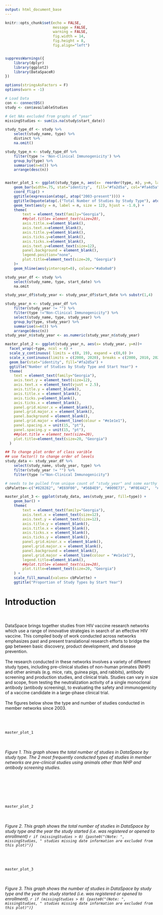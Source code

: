 ```yaml
---
output: html_document_base
---
```


<link rel="stylesheet" type="text/css" href="../../_webdav/CAVD/@files/CAVD-DataSpace-Reports/dependencies/css/RReport.css">

```r
knitr::opts_chunk$set(echo = FALSE, 
                      message = FALSE, 
                      warning = FALSE,
                      fig.width = 14, 
                      fig.height = 8, 
                      fig.align="left")


suppressWarnings({
    library(dplyr)
    library(ggplot2)
    library(DataSpaceR)
}) 

options(stringsAsFactors = F)
options(warn = -1)

# Load Data
con <- connectDS()
study <- con$availableStudies

# Get NAs excluded from graphs of "year"
missingStudies <- sum(is.na(study$start_date))

```

```r

study_type_df <- study %>% 
    select(study_name, type) %>% 
    distinct %>% 
    na.omit()

study_type_n <- study_type_df %>% 
    filter(type != 'Non-Clinical Immunogenicity') %>%
    group_by(type) %>%  
    summarise(n=n()) %>% 
    arrange(desc(n))


master_plot_1 <- ggplot(study_type_n, aes(x=  reorder(type, n), y=n, label = n)) +
    geom_bar(width=.75, stat="identity",  fill="#fa2d5a", col="#fa4d5a",) +
    coord_flip() +
    ggtitle(expression(atop(, atop("2003-present")))) + 
    ggtitle(bquote(atop(.("Total Number of Studies by Study Type"), atop(.("2003-present"), "")))) +
    geom_text(aes(y = n, label = n, size = 12), hjust = -1.0,) + 
    theme(
        text = element_text(family="Georgia"),
        ##plot.title= element_text(size=20),
        axis.title.x=element_blank(),
        axis.text.x=element_blank(),
        axis.title.y=element_blank(),
        axis.ticks.y=element_blank(),
        axis.ticks.x=element_blank(),
        axis.text.y=element_text(size=12), 
        panel.background = element_blank(),
        legend.position="none",
        plot.title=element_text(size=20, "Georgia")
    )+ 
    geom_hline(aes(yintercept=0), colour="#a0a0a0") 

```

```r

study_year_df <- study %>% 
    select(study_name, type, start_date) %>% 
    na.omit

study_year_df$study_year <- study_year_df$start_date %>% substr(1,4)

study_year_n <- study_year_df %>% 
    filter(study_year != "") %>%
    filter(type !="Non-Clinical Immunogenicity") %>%
    select(study_name, type, study_year) %>%
    group_by(type, study_year) %>% 
    summarise(n=n()) %>% 
    arrange(desc(n)) 
study_year_n$study_year <- as.numeric(study_year_n$study_year)

master_plot_2 <- ggplot(study_year_n, aes(x= study_year, y=n))+
  facet_wrap(~type, ncol = 4) + 
  scale_y_continuous( limits = c(0, 19), expand = c(0,0) )+
  scale_x_continuous(limits = c(2000, 2020), breaks = c(2000, 2010, 2020), labels = c("2000", "2010", "2020"), expand = c(0.1, 0.1)) +
  geom_bar(stat="identity", fill="#fa2d5a") + 
  ggtitle("Number of Studies by Study Type and Start Year") + 
  theme(
    text = element_text(family="Georgia"),
    axis.text.y = element_text(size=12),
    axis.text.x = element_text(vjust = 2.5),
    axis.title.y = element_blank(),
    axis.title.x = element_blank(),
    axis.ticks.y=element_blank(),
    axis.ticks.x = element_blank(),
    panel.grid.minor.x = element_blank(),
    panel.grid.major.x = element_blank(),
    panel.background = element_blank(),
    panel.grid.major = element_line(colour = "#e1e1e1"),
    panel.spacing.x = unit(15, "pt"),
    panel.spacing.y = unit(15, "pt"),
    ##plot.title = element_text(size=20),
    plot.title=element_text(size=20, "Georgia")
  )

```

```r

## To change plot order of class varible
## use factor() to change order of levels
study_data <- study_year_df %>%
    select(study_name, study_year, type) %>%
    filter(study_year != "") %>%
    filter(type !="Non-Clinical Immunogenicity") 

# needs to be pulled from unique count of "study_year" and some earthy pallette
cbPalette<-c("#828282", "#E69F00", "#56B4E9", "#009E73", "#F0E442",  "#0072B2", "#FFB091", "#D55E00", "#CC79A7", "#84A934")

master_plot_3 <- ggplot(study_data, aes(study_year, fill=type)) +
    geom_bar() +
    theme(
        text = element_text(family="Georgia"),
        axis.text.x = element_text(size=12),
        axis.text.y = element_text(size=12),
        axis.title.y = element_blank(),
        axis.title.x = element_blank(),
        axis.ticks.x = element_blank(),
        axis.ticks.y = element_blank(),
        panel.grid.minor.x = element_blank(),
        panel.grid.major.x = element_blank(),
        panel.background = element_blank(),
        panel.grid.major = element_line(colour = "#e1e1e1"),
        legend.title=element_blank(),
        ##plot.title= element_text(size=20),
        plot.title=element_text(size=20, "Georgia")
    ) +
    scale_fill_manual(values= cbPalette) +
    ggtitle("Proportion of Study Types by Start Year")
```

# Introduction
<br><br>
DataSpace brings together studies from HIV vaccine research networks which use a range of innovative strategies in search of an effective HIV vaccine. This compiled body of work conducted across networks emphasizes past and present translational research efforts to bridge the gap between basic discovery, product development, and disease prevention. 
<br><br>
The research conducted in these networks involves a variety of different study types, including pre-clinical studies of non-human primates (NHP) and other animals (e.g. mice, rats, guinea pigs, and rabbits), antibody screening and production studies, and clinical trials. Studies can vary in size and scope, from testing the neutralization activity of a single monoclonal antibody (antibody screening), to evaluating the safety and immunogenicity of a vaccine candidate in a large-phase clinical trial. 
<br><br>
The figures below show the type and number of studies conducted in member networks since 2003.
<br><br><br><br>


```r
master_plot_1
```
<br><br>
*Figure 1. This graph shows the total number of studies in DataSpace by study type. The 2 most frequently conducted types of studies in member networks are pre-clinical studies using animals other than NHP and antibody screening studies. * 
<br><br><br><br>


<br><br>   
```r
master_plot_2
```
<br><br>
*Figure 2. This graph shows the total number of studies in DataSpace by study type and the year the study started (i.e. was registered or opened to enrollment) `r if (missingStudies > 0) {paste0("(Note: ", missingStudies, " studies missing date information are excluded from this plot)")}`*
<br><br><br><br>

```r
master_plot_3   
```
<br><br>
*Figure 3. This graph shows the number of studies in DataSpace by study type and the year the study started (i.e. was registered or opened to enrollment). `r if (missingStudies > 0) {paste0("(Note: ", missingStudies, " studies missing date information are excluded from this plot)")}`*
<br><br><br><br>
